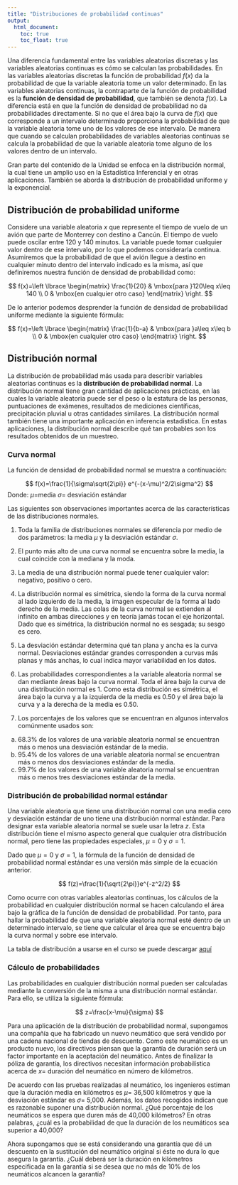 ```yaml
---
title: "Distribuciones de probabilidad continuas"
output:
  html_document:
    toc: true
    toc_float: true
---
```


Una diferencia fundamental entre las variables aleatorias discretas y las variables aleatorias continuas es cómo se calculan las probabilidades. En las variables aleatorias discretas la función de probabilidad $f(x)$ da la probabilidad de que la variable aleatoria tome un valor determinado. En las variables aleatorias continuas, la contraparte de la función de probabilidad es la __función de densidad de probabilidad__, que también se denota $f(x)$. La diferencia está en que la función de densidad de probabilidad no da probabilidades directamente. Si no que el área bajo la curva de $f(x)$ que corresponde a un intervalo determinado proporciona la probabilidad de que la variable aleatoria tome uno de los valores de ese intervalo. De manera que cuando se calculan probabilidades de variables aleatorias continuas se calcula la probabilidad de que la variable aleatoria tome alguno de los valores dentro de un intervalo.

Gran parte del contenido de la Unidad se enfoca en la distribución normal, la cual tiene un amplio uso en la Estadística Inferencial y en otras aplicaciones. También se aborda la distribución de probabilidad uniforme y la exponencial.

## Distribución de probabilidad uniforme
Considere una variable aleatoria $x$ que represente el tiempo de vuelo de un avión que parte de Monterrey con destino a Cancún. El tiempo de vuelo puede oscilar entre 120 y 140 minutos. La variable puede tomar cualquier valor dentro de ese intervalo, por lo que podemos considerarla continua. Asumiremos que la probabilidad de que el avión llegue a destino en cualquier minuto dentro del intervalo indicado es la misma, así que definiremos nuestra función de densidad de probabilidad como:

$$
f(x)=\left \lbrace \begin{matrix} \frac{1}{20} & \mbox{para }120\leq x\leq 140 \\ 0 & \mbox{en cualquier otro caso} \end{matrix} \right.
$$

De lo anterior podemos desprender la función de densidad de probabilidad uniforme mediante la siguiente fórmula:

$$
f(x)=\left \lbrace \begin{matrix} \frac{1}{b-a} & \mbox{para }a\leq x\leq b \\ 0 & \mbox{en cualquier otro caso} \end{matrix} \right.
$$

## Distribución normal

La distribución de probabilidad más usada para describir variables aleatorias continuas es la __distribución de probabilidad normal__. La distribución normal tiene gran cantidad de aplicaciones prácticas, en las cuales la variable aleatoria puede ser el peso o la estatura de las personas, puntuaciones de exámenes, resultados de mediciones científicas, precipitación pluvial u otras cantidades similares. La distribución normal también tiene una importante aplicación en inferencia
estadística. En estas aplicaciones, la distribución normal describe qué tan probables son los resultados obtenidos de un muestreo.

### Curva normal

La función de densidad de probabilidad normal se muestra a continuación:

$$
f(x)=\frac{1}{\sigma\sqrt{2\pi}} e^{-(x-\mu)^2/2\sigma^2}
$$
Donde:
$\mu=$media
$\sigma=$ desviación estándar

Las siguientes son observaciones importantes acerca de las características de las distribuciones normales.

1. Toda la familia de distribuciones normales se diferencia por medio de dos parámetros: la media $\mu$ y la desviación estándar $\sigma$.

2. El punto más alto de una curva normal se encuentra sobre la media, la cual coincide con la mediana y la moda.

3. La media de una distribución normal puede tener cualquier valor: negativo, positivo o cero.

4. La distribución normal es simétrica, siendo la forma de la curva normal al lado izquierdo de la media, la imagen especular de la forma al lado derecho de la media. Las colas de la curva normal se extienden al infinito en ambas direcciones y en teoría jamás tocan el eje horizontal. Dado que es simétrica, la distribución normal no es sesgada; su sesgo es cero.

5. La desviación estándar determina qué tan plana y ancha es la curva normal. Desviaciones estándar grandes corresponden a curvas más planas y más anchas, lo cual indica mayor variabilidad en los datos.

6. Las probabilidades correspondientes a la variable aleatoria normal se dan mediante áreas bajo la curva normal. Toda el área bajo la curva de una distribución normal es 1. Como esta distribución es simétrica, el área bajo la curva y a la izquierda de la media es 0.50 y el área bajo la curva y a la derecha de la media es 0.50.

7. Los porcentajes de los valores que se encuentran en algunos intervalos comúnmente usados son:
  a. 68.3% de los valores de una variable aleatoria normal se encuentran más o menos una desviación estándar de la media.
  b. 95.4% de los valores de una variable aleatoria normal se encuentran más o menos dos desviaciones estándar de la media.
  c. 99.7% de los valores de una variable aleatoria normal se encuentran más o menos tres desviaciones estándar de la media.

### Distribución de probabilidad normal estándar

Una variable aleatoria que tiene una distribución normal con una media cero y desviación estándar de uno tiene una distribución normal estándar. Para designar esta variable aleatoria normal se suele usar la letra $z$. Esta distribución tiene el mismo aspecto general que cualquier otra distribución normal, pero tiene las propiedades especiales, $\mu=0$ y $\sigma=1$.

Dado que $\mu=0$ y $\sigma=1$, la fórmula de la función de densidad de probabilidad normal estándar es una versión más simple de la ecuación anterior.

$$
f(z)=\frac{1}{\sqrt{2\pi}}e^{-z^2/2}
$$

Como ocurre con otras variables aleatorias continuas, los cálculos de la probabilidad en cualquier distribución normal se hacen calculando el área bajo la gráfica de la función de densidad de probabilidad. Por tanto, para hallar la probabilidad de que una variable aleatoria normal esté dentro de un determinado intervalo, se tiene que calcular el área que se encuentra bajo la curva normal y sobre ese intervalo.

La tabla de distribución a usarse en el curso se puede descargar [aquí](tabla_normal.pdf)

### Cálculo de probabilidades

Las probabilidades en cualquier distribución normal pueden ser calculadas mediante la conversión de la misma a una distribución normal estándar. Para ello, se utiliza la siguiente fórmula:

$$
z=\frac{x-\mu}{\sigma}
$$

Para una aplicación de la distribución de probabilidad normal, supongamos una compañía que ha fabricado un nuevo neumático que será vendido por una cadena nacional de tiendas de descuento. Como este neumático es un producto nuevo, los directivos piensan que la garantía de duración será un factor importante en la aceptación del neumático. Antes de finalizar la póliza de garantía, los directivos necesitan información probabilística acerca de $x=$ duración del neumático en número de kilómetros.

De acuerdo con las pruebas realizadas al neumático, los ingenieros estiman que la duración media en kilómetros es $\mu=$ 36,500 kilómetros y que la desviación estándar es $\sigma=$ 5,000. Además, los datos recogidos indican que es razonable suponer una distribución normal. ¿Qué porcentaje de los neumáticos se espera que duren más de 40,000 kilómetros? En otras palabras, ¿cuál es la probabilidad de que la duración de los neumáticos sea superior a 40,000?

Ahora supongamos que se está considerando una garantía que dé un descuento en la sustitución del neumático original si éste no dura lo que asegura la garantía. ¿Cuál deberá ser la duración en kilómetros especificada en la garantía si se desea que no más de 10% de los neumáticos alcancen la garantía?





